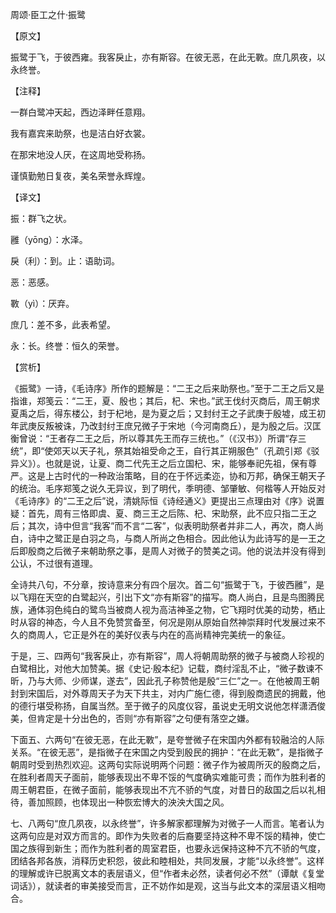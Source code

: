 

周颂·臣工之什·振鹭

【原文】

振鹭于飞，于彼西雍。我客戾止，亦有斯容。在彼无恶，在此无斁。庶几夙夜，以永终誉。

【注释】

一群白鹭冲天起，西边泽畔任意翔。

我有嘉宾来助祭，也是洁白好衣裳。

在那宋地没人厌，在这周地受称扬。

谨慎勤勉日复夜，美名荣誉永辉煌。

【译文】

振：群飞之状。

雝（yōng）：水泽。

戾（利）：到。止：语助词。

恶：恶感。

斁（yì）：厌弃。

庶几：差不多，此表希望。

永：长。终誉：恒久的荣誉。

【赏析】

《振鹭》一诗，《毛诗序》所作的题解是：“二王之后来助祭也。”至于二王之后又是指谁，郑笺云：“二王，夏、殷也；其后，杞、宋也。”武王伐纣灭商后，周王朝求夏禹之后，得东楼公，封于杞地，是为夏之后；又封纣王之子武庚于殷墟，成王初年武庚反叛被诛，乃改封纣王庶兄微子于宋地（今河南商丘），是为殷之后。汉匡衡曾说：“王者存二王之后，所以尊其先王而存三统也。”（《汉书》）所谓“存三统”，即“使郊天以天子礼，祭其始祖受命之王，自行其正朔服色”（孔疏引郑《驳异义》）。也就是说，让夏、商二代先王之后立国杞、宋，能够奉祀先祖，保有尊严。这是上古时代的一种政治策略，目的在于怀远柔迩，协和万邦，确保王朝天子的统治。毛序郑笺之说久无异议，到了明代，季明德、邹肇敏、何楷等人开始反对《毛诗序》的“二王之后”说，清姚际恒《诗经通义》更提出三点理由对《序》说置疑：首先，周有三恪即虞、夏、商三王之后陈、杞、宋助祭，此不应只指二王之后；其次，诗中但言“我客”而不言“二客”，似表明助祭者并非二人，再次，商人尚白，诗中之鹭正是白羽之鸟，与商人所尚之色相合。因此他认为此诗写的是一王之后即殷商之后微子来朝助祭之事，是周人对微子的赞美之词。他的说法并没有得到公认，不过很有道理。

全诗共八句，不分章，按诗意来分有四个层次。首二句“振鹭于飞，于彼西雝”，是以飞翔在天空的白鹭起兴，引出下文“亦有斯容”的描写。商人尚白，且是鸟图腾民族，通体羽色纯白的鹭鸟当被商人视为高洁神圣之物，它飞翔时优美的动势，栖止时从容的神态，今人且不免赞赏备至，何况是刚从原始自然神崇拜时代发展过来不久的商周人，它正是外在的美好仪表与内在的高尚精神完美统一的象征。

于是，三、四两句“我客戾止，亦有斯容”，周人将朝周助祭的微子与被商人珍视的白鹭相比，对他大加赞美。据《史记·殷本纪》记载，商纣淫乱不止，“微子数谏不昕，乃与大师、少师谋，遂去”，因此孔子称赞他是殷“三仁”之一。在他被周王朝封到宋国后，对外尊周天子为天下共主，对内广施仁德，得到殷商遗民的拥戴，他的德行堪受称扬，自属当然。至于微子的风度仪容，虽说史无明文说他怎样潇洒俊美，但肯定是十分出色的，否则“亦有斯容”之句便有落空之嫌。

下面五、六两句“在彼无恶，在此无斁”，是夸誉微子在宋国内外都有较融洽的人际关系。“在彼无恶”，是指微子在宋国之内受到殷民的拥护：“在此无斁”，是指微子朝周时受到热烈欢迎。这两句实际说明两个问题：微子作为被周所灭的殷商之后，在胜利者周天子面前，能够表现出不卑不馁的气度确实难能可贵；而作为胜利者的周王朝君臣，在微子面前，能够表现出不亢不骄的气度，对昔日的敌国之后以礼相待，善加照顾，也体现出一种恢宏博大的泱泱大国之风。

七、八两句“庶几夙夜，以永终誉”，许多解家都理解为对微子一人而言。笔者认为这两句应是对双方而言的。即作为失败者的后裔要坚持这种不卑不馁的精神，使亡国之族得到新生；而作为胜利者的周室君臣，也要永远保持这种不亢不骄的气度，团结各邦各族，消释历史积怨，彼此和睦相处，共同发展，才能“以永终誉”。这样的理解或许已脱离文本的表层语义，但“作者未必然，读者何必不然”（谭献《复堂词话》），就读者的审美接受而言，正不妨作如是观，这当与此文本的深层语义相吻合。

